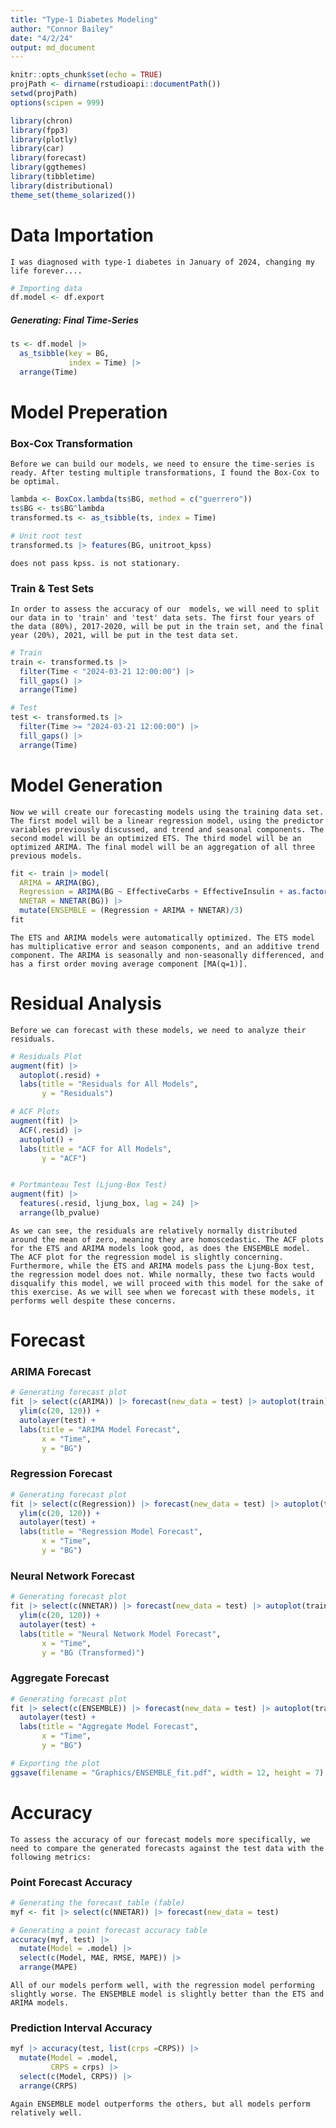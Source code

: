 ```yaml
---
title: "Type-1 Diabetes Modeling"
author: "Connor Bailey"
date: "4/2/24"
output: md_document
---
```


```r
knitr::opts_chunk$set(echo = TRUE)
projPath <- dirname(rstudioapi::documentPath())
setwd(projPath)
options(scipen = 999) 
```
```r

library(chron)
library(fpp3)
library(plotly)
library(car)
library(forecast)
library(ggthemes)
library(tibbletime)
library(distributional)
theme_set(theme_solarized())
```

# Data Importation
```block

I was diagnosed with type-1 diabetes in January of 2024, changing my life forever....

```
```r

# Importing data 
df.model <- df.export

```
##### Generating: Final Time-Series
```r

ts <- df.model |>
  as_tsibble(key = BG,
             index = Time) |>
  arrange(Time)

```

# Model Preperation
### Box-Cox Transformation 
```block
Before we can build our models, we need to ensure the time-series is ready. After testing multiple transformations, I found the Box-Cox to be optimal. 
```
```r

lambda <- BoxCox.lambda(ts$BG, method = c("guerrero"))
ts$BG <- ts$BG^lambda
transformed.ts <- as_tsibble(ts, index = Time)

# Unit root test
transformed.ts |> features(BG, unitroot_kpss)

```
```block
does not pass kpss. is not stationary. 
```


### Train & Test Sets
```block
In order to assess the accuracy of our  models, we will need to split our data in to 'train' and 'test' data sets. The first four years of the data (80%), 2017-2020, will be put in the train set, and the final year (20%), 2021, will be put in the test data set. 
```
```r

# Train
train <- transformed.ts |>
  filter(Time < "2024-03-21 12:00:00") |>
  fill_gaps() |> 
  arrange(Time)

# Test
test <- transformed.ts |>
  filter(Time >= "2024-03-21 12:00:00") |>
  fill_gaps() |>
  arrange(Time)

```





# Model Generation
```block
Now we will create our forecasting models using the training data set. The first model will be a linear regression model, using the predictor variables previously discussed, and trend and seasonal components. The second model will be an optimized ETS. The third model will be an optimized ARIMA. The final model will be an aggregation of all three previous models. 
```
```r

fit <- train |> model(
  ARIMA = ARIMA(BG),  
  Regression = ARIMA(BG ~ EffectiveCarbs + EffectiveInsulin + as.factor(Exercise)),
  NNETAR = NNETAR(BG)) |>
  mutate(ENSEMBLE = (Regression + ARIMA + NNETAR)/3)
fit

```
```block
The ETS and ARIMA models were automatically optimized. The ETS model has multiplicative error and season components, and an additive trend component. The ARIMA is seasonally and non-seasonally differenced, and has a first order moving average component [MA(q=1)]. 
```

# Residual Analysis
```block
Before we can forecast with these models, we need to analyze their residuals. 
```
```r

# Residuals Plot
augment(fit) |>
  autoplot(.resid) +
  labs(title = "Residuals for All Models",
       y = "Residuals")

# ACF Plots
augment(fit) |>
  ACF(.resid) |>
  autoplot() +
  labs(title = "ACF for All Models",
       y = "ACF")


# Portmanteau Test (Ljung-Box Test)
augment(fit) |>
  features(.resid, ljung_box, lag = 24) |>
  arrange(lb_pvalue)

```
```block
As we can see, the residuals are relatively normally distributed around the mean of zero, meaning they are homoscedastic. The ACF plots for the ETS and ARIMA models look good, as does the ENSEMBLE model. The ACF plot for the regression model is slightly concerning. Furthermore, while the ETS and ARIMA models pass the Ljung-Box test, the regression model does not. While normally, these two facts would disqualify this model, we will proceed with this model for the sake of this exercise. As we will see when we forecast with these models, it performs well despite these concerns. 
```


# Forecast
### ARIMA Forecast
```r

# Generating forecast plot
fit |> select(c(ARIMA)) |> forecast(new_data = test) |> autoplot(train) +
  ylim(c(20, 120)) +
  autolayer(test) +
  labs(title = "ARIMA Model Forecast",
       x = "Time",
       y = "BG") 


```
### Regression Forecast
```r

# Generating forecast plot
fit |> select(c(Regression)) |> forecast(new_data = test) |> autoplot(train) +
  ylim(c(20, 120)) +
  autolayer(test) +
  labs(title = "Regression Model Forecast",
       x = "Time",
       y = "BG") 

```
### Neural Network Forecast
```r

# Generating forecast plot
fit |> select(c(NNETAR)) |> forecast(new_data = test) |> autoplot(train) +
  ylim(c(20, 120)) +
  autolayer(test) +
  labs(title = "Neural Network Model Forecast",
       x = "Time",
       y = "BG (Transformed)") 

```

### Aggregate Forecast
```r

# Generating forecast plot
fit |> select(c(ENSEMBLE)) |> forecast(new_data = test) |> autoplot(train) +
  autolayer(test) +
  labs(title = "Aggregate Model Forecast",
       x = "Time",
       y = "BG") 

# Exporting the plot
ggsave(filename = "Graphics/ENSEMBLE_fit.pdf", width = 12, height = 7)

```


# Accuracy
```block
To assess the accuracy of our forecast models more specifically, we need to compare the generated forecasts against the test data with the following metrics:
```
### Point Forecast Accuracy
``` r

# Generating the forecast table (fable)
myf <- fit |> select(c(NNETAR)) |> forecast(new_data = test)

# Generating a point forecast accuracy table
accuracy(myf, test) |>
  mutate(Model = .model) |>
  select(c(Model, MAE, RMSE, MAPE)) |>
  arrange(MAPE)


```
```block
All of our models perform well, with the regression model performing slightly worse. The ENSEMBLE model is slightly better than the ETS and ARIMA models. 
```
### Prediction Interval Accuracy
``` r

myf |> accuracy(test, list(crps =CRPS)) |>
  mutate(Model = .model,
         CRPS = crps) |>
  select(c(Model, CRPS)) |>
  arrange(CRPS)

```
```block
Again ENSEMBLE model outperforms the others, but all models perform relatively well. 
```
